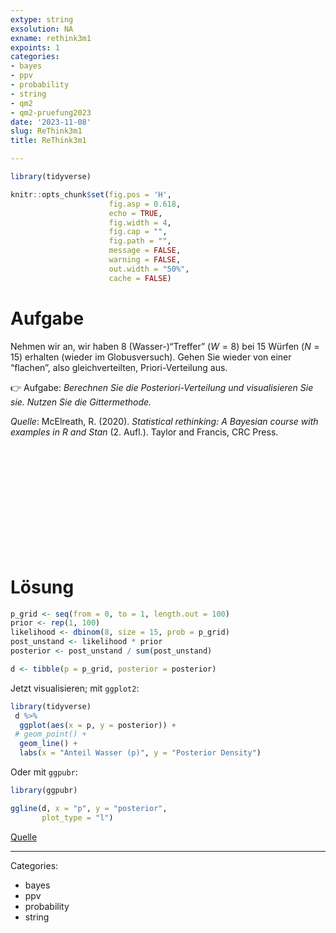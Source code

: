 ```yaml
---
extype: string
exsolution: NA
exname: rethink3m1
expoints: 1
categories:
- bayes
- ppv
- probability
- string
- qm2
- qm2-pruefung2023
date: '2023-11-08'
slug: ReThink3m1
title: ReThink3m1

---
```




```r
library(tidyverse)
```


```r
knitr::opts_chunk$set(fig.pos = 'H',
                      fig.asp = 0.618,
                      echo = TRUE,
                      fig.width = 4,
                      fig.cap = "", 
                      fig.path = "",
                      message = FALSE,
                      warning = FALSE,
                      out.width = "50%",
                      cache = FALSE)
```








# Aufgabe


Nehmen wir an, wir haben 8 (Wasser-)"Treffer" ($W=8$) bei 15 Würfen ($N=15$) erhalten (wieder im Globusversuch). Gehen Sie wieder von einer "flachen", also gleichverteilten, Priori-Verteilung aus.

👉 Aufgabe: *Berechnen Sie die Posteriori-Verteilung und visualisieren Sie sie. Nutzen Sie die Gittermethode.*

*Quelle*: McElreath, R. (2020). *Statistical rethinking: A Bayesian course with examples in R and Stan* (2. Aufl.). Taylor and Francis, CRC Press.





</br>
</br>
</br>
</br>
</br>
</br>
</br>
</br>
</br>
</br>

# Lösung


```r
p_grid <- seq(from = 0, to = 1, length.out = 100)
prior <- rep(1, 100)
likelihood <- dbinom(8, size = 15, prob = p_grid)
post_unstand <- likelihood * prior
posterior <- post_unstand / sum(post_unstand)

d <- tibble(p = p_grid, posterior = posterior)
```

Jetzt visualisieren; mit `ggplot2`: 

```r
library(tidyverse)
 d %>%
  ggplot(aes(x = p, y = posterior)) +
 # geom_point() +
  geom_line() +
  labs(x = "Anteil Wasser (p)", y = "Posterior Density")
```

Oder mit `ggpubr`:


```r
library(ggpubr)

ggline(d, x = "p", y = "posterior",
       plot_type = "l")
```



[Quelle](https://sr2-solutions.wjakethompson.com/bayesian-inference.html#chapter-3)




---

Categories: 

- bayes
- ppv
- probability
- string

